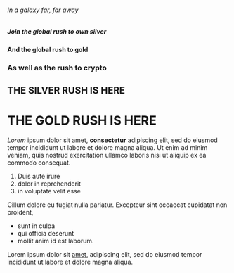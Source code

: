
###### In a galaxy far, far away
##### Join the global rush to own silver
#### And the global rush to gold
### As well as the rush to crypto
## THE SILVER RUSH IS HERE
# THE GOLD RUSH IS HERE


*Lorem* ipsum dolor sit amet, **consectetur** adipiscing elit, sed do eiusmod tempor 
incididunt ut labore et dolore magna aliqua. Ut enim ad minim veniam, quis 
nostrud exercitation ullamco 
laboris nisi ut aliquip ex ea commodo consequat. 

1) Duis aute irure 
2) dolor in reprehenderit 
3) in voluptate velit esse 

Cillum dolore eu fugiat nulla pariatur. Excepteur sint occaecat cupidatat non proident,

- sunt in culpa 
- qui officia deserunt 
- mollit anim id est laborum.

Lorem ipsum dolor sit [amet]('/'), adipiscing elit, sed do eiusmod tempor incididunt ut labore et dolore magna aliqua.

<Link 
  def={{
    title: 'Enter App',
    href: 'https://app.lux.market',
    external: 'true',
    variant: 'primary',
  }}
  size='lg'
/>
